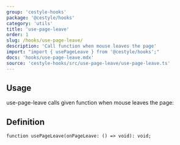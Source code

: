 ```yaml
---
group: 'cestyle-hooks'
package: '@cestyle/hooks'
category: 'utils'
title: 'use-page-leave'
order: 1
slug: /hooks/use-page-leave/
description: 'Call function when mouse leaves the page'
import: "import { usePageLeave } from '@cestyle/hooks';"
docs: 'hooks/use-page-leave.mdx'
source: 'cestyle-hooks/src/use-page-leave/use-page-leave.ts'
---
```



## Usage

use-page-leave calls given function when mouse leaves the page:

<Demo data={HooksDemos.usePageLeaveDemo} />

## Definition

```tsx
function usePageLeave(onPageLeave: () => void): void;
```
